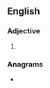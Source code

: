 ==English==

===Adjective===
{{head|en|adjective superlative form}}

# {{en-superlative of|mangy}}

===Anagrams===
* {{anagrams|en|mintages|negatism|steaming|teamings}}